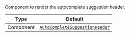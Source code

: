 Component to render the autocomplete suggestion header.

| Type      | Default                                                                                                      |
| --------- | ------------------------------------------------------------------------------------------------------------ |
| Component | [`AutoCompleteSuggestionHeader`](../../../../ui-components/message-input/autocomplete-suggestion-header.mdx) |
